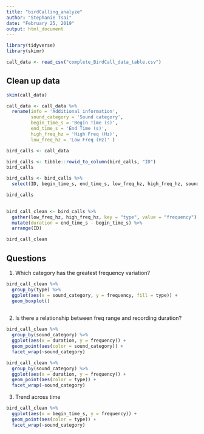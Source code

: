 ---
title: "birdCalling_analyze"
author: "Stephanie Tsai"
date: "February 25, 2019"
output: html_document
---
```{r}
library(tidyverse)
library(skimr)
```
```{r}
call_data <- read_csv("complete_BirdCall_data_table.csv")
```
## Clean up data
```{r}
skim(call_data)
```


```{r}
call_data <- call_data %>% 
  rename(info = 'Additional information',
         sound_category = 'Sound category',
         begin_time_s = 'Begin Time (s)',
         end_time_s = 'End Time (s)',
         high_freq_hz = 'High Freq (Hz)',
         low_freq_hz = 'Low Freq (Hz)' )


```

```{r}
bird_calls <- call_data
```

```{r}

bird_calls <- tibble::rowid_to_column(bird_calls, "ID")
bird_calls
```
```{r}
bird_calls <- bird_calls %>% 
  select(ID, begin_time_s, end_time_s, low_freq_hz, high_freq_hz, sound_category) 

bird_calls
  
```
```{r}
bird_call_clean <- bird_calls %>% 
  gather(low_freq_hz, high_freq_hz, key = "type", value = "frequency") %>% 
  mutate(duration = end_time_s - begin_time_s) %>% 
  arrange(ID)

bird_call_clean
```

## Questions
1. Which category has the greatest frequency variation?
```{r}
bird_call_clean %>% 
  group_by(type) %>% 
  ggplot(aes(x = sound_category, y = frequency, fill = type)) +
  geom_boxplot()
  
```


2. Is there a relationship between freq range and recording duration?
```{r}
bird_call_clean %>% 
  group_by(sound_category) %>% 
  ggplot(aes(x = duration, y = frequency)) +
  geom_point(aes(color = sound_category)) +
  facet_wrap(~sound_category)
```
```{r}
bird_call_clean %>% 
  group_by(sound_category) %>% 
  ggplot(aes(x = duration, y = frequency)) +
  geom_point(aes(color = type)) +
  facet_wrap(~sound_category)
```

3. Trend across time
```{r}
bird_call_clean %>% 
  ggplot(aes(x = begin_time_s, y = frequency)) +
  geom_point(aes(color = type)) +
  facet_wrap(~sound_category)
```

